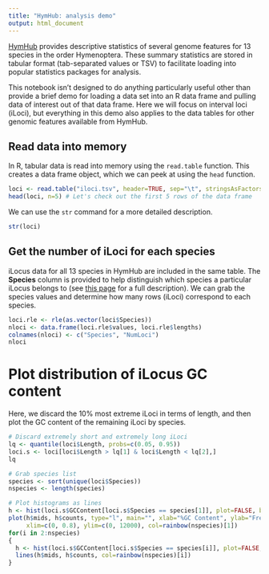 ```yaml
---
title: "HymHub: analysis demo"
output: html_document
---
```


[HymHub](http://brendelgroup.github.io/HymHub) provides descriptive statistics of several genome features for 13 species in the order Hymenoptera.
These summary statistics are stored in tabular format (tab-separated values or TSV) to facilitate loading into popular statistics packages for analysis.

This notebook isn't designed to do anything particularly useful other than provide a brief demo for loading a data set into an R data frame and pulling data of interest out of that data frame.
Here we will focus on interval loci (iLoci), but everything in this demo also applies to the data tables for other genomic features available from HymHub.

## Read data into memory

In R, tabular data is read into memory using the `read.table` function.
This creates a data frame object, which we can peek at using the `head` function.

```r
loci <- read.table("iloci.tsv", header=TRUE, sep="\t", stringsAsFactors=FALSE)
head(loci, n=5) # Let's check out the first 5 rows of the data frame
```

We can use the `str` command for a more detailed description.

```r
str(loci)
```

## Get the number of iLoci for each species

iLocus data for all 13 species in HymHub are included in the same table.
The **Species** column is provided to help distinguish which species a particular iLocus belongs to (see [this page](http://brendelgroup.github.io/HymHub/genomes.html) for a full description).
We can grab the species values and determine how many rows (iLoci) correspond to each species.

```r
loci.rle <- rle(as.vector(loci$Species))
nloci <- data.frame(loci.rle$values, loci.rle$lengths)
colnames(nloci) <- c("Species", "NumLoci")
nloci
```

# Plot distribution of iLocus GC content

Here, we discard the 10% most extreme iLoci in terms of length, and then plot the GC content of the remaining iLoci by species.

```r
# Discard extremely short and extremely long iLoci
lq <- quantile(loci$Length, probs=c(0.05, 0.95))
loci.s <- loci[loci$Length > lq[1] & loci$Length < lq[2],]
lq

# Grab species list
species <- sort(unique(loci$Species))
nspecies <- length(species)

# Plot histograms as lines
h <- hist(loci.s$GCContent[loci.s$Species == species[1]], plot=FALSE, breaks=20)
plot(h$mids, h$counts, type="l", main="", xlab="%GC Content", ylab="Frequency",
     xlim=c(0, 0.8), ylim=c(0, 12000), col=rainbow(nspecies)[1])
for(i in 2:nspecies)
{
  h <- hist(loci.s$GCContent[loci.s$Species == species[i]], plot=FALSE, breaks=20)
  lines(h$mids, h$counts, col=rainbow(nspecies)[i])
}
```
